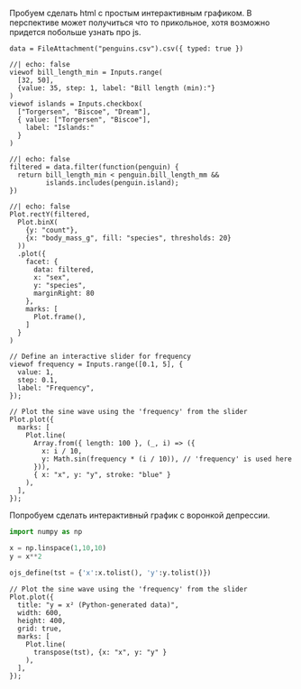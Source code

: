 Пробуем сделать html с простым интерактивным графиком. 
В перспективе может получиться что то прикольное, хотя возможно придется побольше узнать про js.

```ojs
data = FileAttachment("penguins.csv").csv({ typed: true })
```

```ojs
//| echo: false
viewof bill_length_min = Inputs.range(
  [32, 50], 
  {value: 35, step: 1, label: "Bill length (min):"}
)
viewof islands = Inputs.checkbox(
  ["Torgersen", "Biscoe", "Dream"], 
  { value: ["Torgersen", "Biscoe"], 
    label: "Islands:"
  }
)
```

```ojs
//| echo: false
filtered = data.filter(function(penguin) {
  return bill_length_min < penguin.bill_length_mm &&
         islands.includes(penguin.island);
})
```

```ojs
//| echo: false
Plot.rectY(filtered, 
  Plot.binX(
    {y: "count"}, 
    {x: "body_mass_g", fill: "species", thresholds: 20}
  ))
  .plot({
    facet: {
      data: filtered,
      x: "sex",
      y: "species",
      marginRight: 80
    },
    marks: [
      Plot.frame(),
    ]
  }
)
```


```ojs
// Define an interactive slider for frequency
viewof frequency = Inputs.range([0.1, 5], {
  value: 1,
  step: 0.1,
  label: "Frequency",
});

// Plot the sine wave using the 'frequency' from the slider
Plot.plot({
  marks: [
    Plot.line(
      Array.from({ length: 100 }, (_, i) => ({
        x: i / 10,
        y: Math.sin(frequency * (i / 10)), // 'frequency' is used here
      })),
      { x: "x", y: "y", stroke: "blue" }
    ),
  ],
});
```

Попробуем сделать интерактивный график с воронкой депрессии.

```python
import numpy as np

x = np.linspace(1,10,10)
y = x**2

ojs_define(tst = {'x':x.tolist(), 'y':y.tolist()})


```

```ojs


// Plot the sine wave using the 'frequency' from the slider
Plot.plot({
  title: "y = x² (Python-generated data)",
  width: 600,
  height: 400,
  grid: true,
  marks: [
    Plot.line(
      transpose(tst), {x: "x", y: "y" }
    ),
  ],
});

```